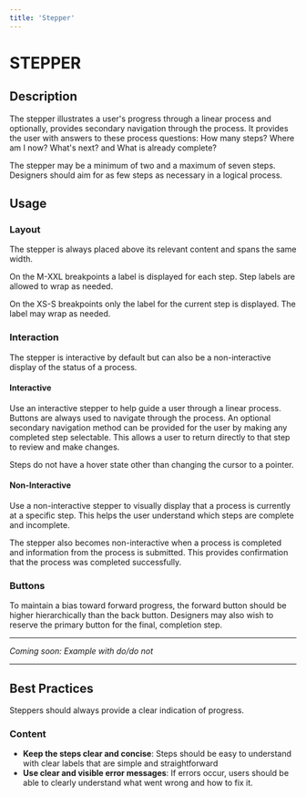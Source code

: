```yaml
---
title: 'Stepper'
---
```

# STEPPER 

## Description 

The stepper illustrates a user's progress through a linear process and optionally, provides secondary navigation through the process. It provides the user with answers to these process questions: How many steps? Where am I now? What's next? and What is already complete? 

The stepper may be a minimum of two and a maximum of seven steps. Designers should aim for as few steps as necessary in a logical process. 

## Usage 

### Layout 

The stepper is always placed above its relevant content and spans the same width. 

On the M-XXL breakpoints a label is displayed for each step. Step labels are allowed to wrap as needed. 

On the XS-S breakpoints only the label for the current step is displayed. The label may wrap as needed. 

### Interaction 

The stepper is interactive by default but can also be a non-interactive display of the status of a process. 

#### Interactive 

Use an interactive stepper to help guide a user through a linear process. Buttons are always used to navigate through the process. An optional secondary navigation method can be provided for the user by making any completed step selectable. This allows a user to return directly to that step to review and make changes. 

Steps do not have a hover state other than changing the cursor to a pointer. 

#### Non-Interactive 

Use a non-interactive stepper to visually display that a process is currently at a specific step. This helps the user understand which steps are complete and incomplete. 

The stepper also becomes non-interactive when a process is completed and information from the process is submitted. This provides confirmation that the process was completed successfully. 

### Buttons 

To maintain a bias toward forward progress, the forward button should be higher hierarchically than the back button. Designers may also wish to reserve the primary button for the final, completion step. 

***
*Coming soon: Example with do/do not*
***

## Best Practices 

Steppers should always provide a clear indication of progress. 

### Content 

- **Keep the steps clear and concise**: Steps should be easy to understand with clear labels that are simple and straightforward
- **Use clear and visible error messages**: If errors occur, users should be able to clearly understand what went wrong and how to fix it.

 

 

 
